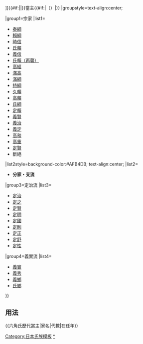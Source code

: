{{Navbox
|bodyclass=hlist

|name=六角氏歷代當主
|title=[[file:So_clan_mon2.svg|22px|隅立四目紋]] [[六角氏|{{#if:{{{1|}}}|{{{1|}}}|六角氏}}]]{{#if:{{{2|}}}|{{{2|}}}|}}當主{{#if:{{{3|}}}|（{{{3|}}}）|}}
|groupstyle=text-align:center;

|group1=宗家
|list1=
*[[佐佐木泰綱|泰綱]]
*[[佐佐木賴綱|賴綱]]
*[[六角時信|時信]]
*[[六角氏賴|氏賴]]
*[[六角義信|義信]]
*[[六角氏賴|氏賴（再襲）]]
*[[京極高詮|高經]]
*[[六角滿高|滿高]]
*[[六角滿綱|滿綱]]
*[[六角持綱|持綱]]
*[[六角久賴|久賴]]
*[[六角高賴|高賴]]
*[[六角氏綱|氏綱]]
*[[六角定賴|定賴]]
*[[六角義賢|義賢]]
*[[六角義治|義治]]
*[[六角義定|義定]]
*[[六角高和|高和]]
*[[佐佐木高重 (旗本)|高重]]
*[[佐佐木定賢 (旗本)|定賢]]
*斷絕

|list2style=background-color:#AFB4DB; text-align:center;
|list2=
*'''分家・支流'''
|group3=定治流
|list3=
*[[佐佐木定治|定治]]
*[[佐佐木定之|定之]]
*[[佐佐木定賢|定賢]]
*[[佐佐木定明|定明]]
*[[佐佐木定國|定國]]
*[[佐佐木定則|定則]]
*[[佐佐木定正|定正]]
*[[佐佐木定舒|定舒]]
*[[佐佐木定性|定性]]
|group4=義實流
|list4=
*[[六角義實|義實]]
*[[六角義秀|義秀]]
*[[六角義鄉|義鄉]]
*[[六角氏鄉|氏鄉]]
}}<noinclude>

==用法 ==
<nowiki>{{六角氏歷代當主|家名|代數|在任年}}</nowiki>

[[Category:日本氏族模板]]
[[Category:六角氏|*]]
</noinclude>